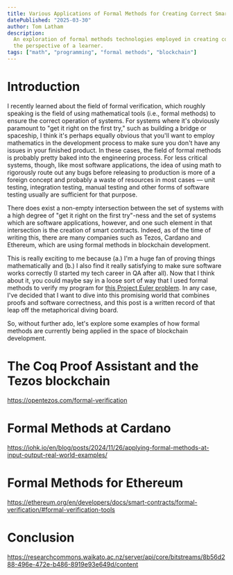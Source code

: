 ```yaml
---
title: Various Applications of Formal Methods for Creating Correct Smart Contracts
datePublished: "2025-03-30"
author: Tom Latham
description:
  An exploration of formal methods technologies employed in creating correct smart contracts, from
  the perspective of a learner.
tags: ["math", "programming", "formal methods", "blockchain"]
---
```


# Introduction

I recently learned about the field of formal verification, which roughly speaking is the field of
using mathematical tools (i.e., formal methods) to ensure the correct operation of systems. For
systems where it's obviously paramount to "get it right on the first try," such as building a bridge
or spaceship, I think it's perhaps equally obvious that you'll want to employ mathematics in the
development process to make sure you don't have any issues in your finished product. In these cases,
the field of formal methods is probably pretty baked into the engineering process. For less critical
systems, though, like most software applications, the idea of using math to rigorously route out any
bugs before releasing to production is more of a foreign concept and probably a waste of resources
in most cases — unit testing, integration testing, manual testing and other forms of software
testing usually are sufficient for that purpose.

There does exist a non-empty intersection between the set of systems with a high degree of "get it
right on the first try"-ness and the set of systems which are software applications, however, and
one such element in that intersection is the creation of smart contracts. Indeed, as of the time of
writing this, there are many companies such as Tezos, Cardano and Ethereum, which are using formal
methods in blockchain development.

This is really exciting to me because (a.) I'm a huge fan of proving things mathematically and (b.)
I also find it really satisfying to make sure software works correctly (I started my tech career in
QA after all). Now that I think about it, you could maybe say in a loose sort of way that I used
formal methods to verify my program for
[this Project Euler problem](../pe-even-fibonacci-numbers-2/pe-even-fibonacci-numbers-2.mdx). In any
case, I've decided that I want to dive into this promising world that combines proofs and software
correctness, and this post is a written record of that leap off the metaphorical diving board.

So, without further ado, let's explore some examples of how formal methods are currently being
applied in the space of blockchain development.

# The Coq Proof Assistant and the Tezos blockchain

https://opentezos.com/formal-verification

# Formal Methods at Cardano

https://iohk.io/en/blog/posts/2024/11/26/applying-formal-methods-at-input-output-real-world-examples/

# Formal Methods for Ethereum

https://ethereum.org/en/developers/docs/smart-contracts/formal-verification/#formal-verification-tools

# Conclusion

https://researchcommons.waikato.ac.nz/server/api/core/bitstreams/8b56d288-496e-472e-b486-8919e93e649d/content
